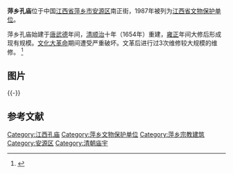 {{coord|27|37|21|N|113|50|47|E|display=title|scale:10000}}
{{文物保护单位
| 级别 = 省级
| 省区市 = 江西省
| 名称 = 萍乡孔庙
| 图片 = [[File:Pingxiang_kongmiao_8660.jpg|220px]]
| 所在 = [[萍乡市|萍乡市]][[安源区|安源区]]
| 分类 = 古建筑
| 时代 = 清
| 编号 = 
| 登录 = 1987年12月28日
}}
'''萍乡孔庙'''位于中国[[江西省|江西省]][[萍乡市|萍乡市]][[安源区|安源区]]南正街，1987年被列为[[江西省文物保护单位|江西省文物保护单位]]。

萍乡孔庙始建于[[唐朝|唐]][[武德|武德]]年间，[[清朝|清]][[顺治|顺治]]十年（1654年）重建，[[雍正|雍正]]年间大修后形成现有规模。[[文化大革命|文化大革命]]期间遭受严重破坏。文革后进行过3次维修较大规模的维修。
<ref>{{cite web|title=获拨款80万元 孔庙有望焕发生机|publisher=萍乡市政府网站|url=http://www.pingxiang.gov.cn/zwxx/article/201103/352577.html}}{{dead link|date=2018年4月 |bot=InternetArchiveBot |fix-attempted=yes }}</ref>

== 图片 ==

{{multiple image
| align  = left
| image1 = Pingxiang kongmiao 8663.jpg
| width1 = 300
| caption1 = [[棂星门|棂星门]]
| image2 = Pingxiang kongmiao 8664.jpg
| width2 = 300
| caption2 = [[大成门|大成门]]
}}
{{-}}
==参考文献==
{{reflist}}

{{DEFAULTSORT:Ping}}
[[Category:江西孔庙|Category:江西孔庙]]
[[Category:萍乡文物保护单位|Category:萍乡文物保护单位]]
[[Category:萍乡宗教建筑|Category:萍乡宗教建筑]]
[[Category:安源区|Category:安源区]]
[[Category:清朝庙宇|Category:清朝庙宇]]